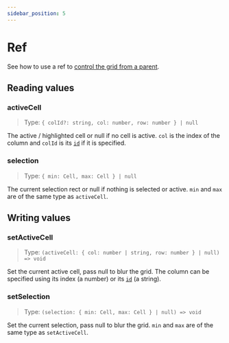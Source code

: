 ```yaml
---
sidebar_position: 5
---
```


# Ref

See how to use a ref to [control the grid from a parent](../controlling-the-grid).

## Reading values
### activeCell
> Type: `{ colId?: string, col: number, row: number } | null`

The active / highlighted cell or null if no cell is active. `col` is the index of the column and `colId` is its [`id`](columns#id)
if it is specified.

### selection
> Type: `{ min: Cell, max: Cell } | null`

The current selection rect or null if nothing is selected or active. `min` and `max` are of the same type as `activeCell`.

## Writing values
### setActiveCell
> Type: `(activeCell: { col: number | string, row: number } | null) => void`

Set the current active cell, pass null to  blur the grid. The column can be specified using its index (a number) or its [`id`](columns#id) (a string).

### setSelection
> Type: `(selection: { min: Cell, max: Cell } | null) => void`

Set the current selection, pass null to  blur the grid. `min` and `max` are of the same type as `setActiveCell`.
